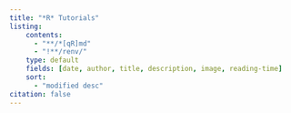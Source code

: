 ```yaml
---
title: "*R* Tutorials"
listing:
    contents:
      - "**/*[qR]md"
      - "!**/renv/"
    type: default
    fields: [date, author, title, description, image, reading-time]
    sort: 
      - "modified desc"
citation: false    
---
```

